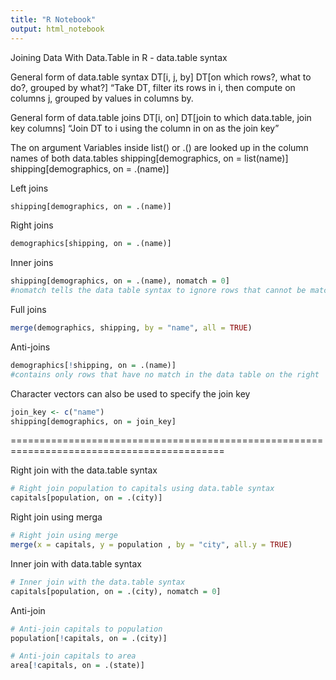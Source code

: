 ```yaml
---
title: "R Notebook"
output: html_notebook
---
```


Joining Data With Data.Table in R - data.table syntax

General form of data.table syntax
DT[i, j, by]
DT[on which rows?, what to do?, grouped by what?]
"Take DT, filter its rows in i, then compute on columns j, grouped by values in columns by. 

General form of data.table joins
DT[i, on]
DT[join to which data.table, join key columns]
"Join DT to i using the column in on as the join key"

The on argument
Variables inside list() or .() are looked up in the column names of both data.tables
shipping[demographics, on = list(name)]
shipping[demographics, on = .(name)]

Left joins
```r
shipping[demographics, on = .(name)]
```
Right joins
```r
demographics[shipping, on = .(name)]
```
Inner joins
```r
shipping[demographics, on = .(name), nomatch = 0]
#nomatch tells the data table syntax to ignore rows that cannot be matched between both
```
Full joins
```r
merge(demographics, shipping, by = "name", all = TRUE)
```
Anti-joins
```r
demographics[!shipping, on = .(name)]
#contains only rows that have no match in the data table on the right
```
Character vectors can also be used to specify the join key
```r
join_key <- c("name")
shipping[demographics, on = join_key]
```

===========================================================================================

Right join with the data.table syntax
```r
# Right join population to capitals using data.table syntax
capitals[population, on = .(city)]
```
Right join using merga
```r
# Right join using merge
merge(x = capitals, y = population , by = "city", all.y = TRUE)
```
Inner join with data.table syntax
```r
# Inner join with the data.table syntax
capitals[population, on = .(city), nomatch = 0]
```
Anti-join
```r
# Anti-join capitals to population
population[!capitals, on = .(city)]
```
```r
# Anti-join capitals to area
area[!capitals, on = .(state)]
```

